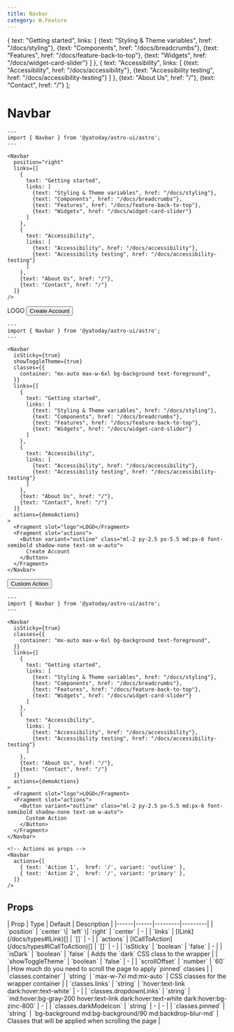 ```yaml
---
title: Navbar
category: W.Feature
---
```



  {
    text: "Getting started",
    links: [
      {text: "Styling & Theme variables", href: "/docs/styling"}, 
      {text: "Components", href: "/docs/breadcrumbs"}, 
      {text: "Features", href: "/docs/feature-back-to-top"}, 
      {text: "Widgets", href: "/docs/widget-card-slider"}
    ]
  }, 
  {
    text: "Accessibility",
    links: [
      {text: "Accessibility", href: "/docs/accessibility"}, 
      {text: "Accessibility testing", href: "/docs/accessibility-testing"}
    ]
  }, 
  {text: "About Us", href: "/"}, 
  {text: "Contact", href: "/"}
];

# Navbar

<Demo title="">
  <Navbar 
    links={demoLinks} 
    position="right"
  />
</Demo>

```astro
---
import { Navbar } from '@yatoday/astro-ui/astro';
---

<Navbar
  position="right"
  links={[
    {
      text: "Getting started",
      links: [
        {text: "Styling & Theme variables", href: "/docs/styling"}, 
        {text: "Components", href: "/docs/breadcrumbs"}, 
        {text: "Features", href: "/docs/feature-back-to-top"}, 
        {text: "Widgets", href: "/docs/widget-card-slider"}
      ]
    }, 
    {
      text: "Accessibility",
      links: [
        {text: "Accessibility", href: "/docs/accessibility"}, 
        {text: "Accessibility testing", href: "/docs/accessibility-testing"}
      ]
    }, 
    {text: "About Us", href: "/"}, 
    {text: "Contact", href: "/"}
  ]}
/>
```

<Demo title="Sticky & ToggleTheme" class="bg-stripe h-[900px]">
  <Navbar
    isSticky={true}
    showToggleTheme={true}
    scrollOffset={1200}
    classes={{
      container: "mx-auto max-w-6xl text-foreground",
      pinned: "bg-background",
      unpinned: "",
    }}
    links={demoLinks}
    actions={demoActions}
  >
    <Fragment slot="logo">LOGO</Fragment>
    <Fragment slot="actions">
      <Button variant="outline" class="ml-2 py-2.5 px-5.5 md:px-6 font-semibold shadow-none text-sm w-auto">
        Create Account
      </Button>
    </Fragment>
  </Navbar>
</Demo>

```astro
---
import { Navbar } from '@yatoday/astro-ui/astro';
---

<Navbar
  isSticky={true}
  showToggleTheme={true}
  classes={{
    container: "mx-auto max-w-6xl bg-background text-foreground",
  }}
  links={[
    {
      text: "Getting started",
      links: [
        {text: "Styling & Theme variables", href: "/docs/styling"}, 
        {text: "Components", href: "/docs/breadcrumbs"}, 
        {text: "Features", href: "/docs/feature-back-to-top"}, 
        {text: "Widgets", href: "/docs/widget-card-slider"}
      ]
    }, 
    {
      text: "Accessibility",
      links: [
        {text: "Accessibility", href: "/docs/accessibility"}, 
        {text: "Accessibility testing", href: "/docs/accessibility-testing"}
      ]
    }, 
    {text: "About Us", href: "/"}, 
    {text: "Contact", href: "/"}
  ]}
  actions={demoActions}
>
  <Fragment slot="logo">LOGO</Fragment>
  <Fragment slot="actions">
    <Button variant="outline" class="ml-2 py-2.5 px-5.5 md:px-6 font-semibold shadow-none text-sm w-auto">
      Create Account
    </Button>
  </Fragment>
</Navbar>
```


<Demo title="With actions" class="">
  <Navbar
    classes={{
      container: "mx-auto max-w-6xl bg-background text-foreground",
    }}
    links={demoLinks}
  >
    <Fragment slot="actions">
      <Button variant="outline" class="ml-2 py-2.5 px-5.5 md:px-6 font-semibold shadow-none text-sm w-auto">
        Custom Action
      </Button>
    </Fragment>
  </Navbar>
</Demo>

```astro
---
import { Navbar } from '@yatoday/astro-ui/astro';
---

<Navbar
  isSticky={true}
  classes={{
    container: "mx-auto max-w-6xl bg-background text-foreground",
  }}
  links={[
    {
      text: "Getting started",
      links: [
        {text: "Styling & Theme variables", href: "/docs/styling"}, 
        {text: "Components", href: "/docs/breadcrumbs"}, 
        {text: "Features", href: "/docs/feature-back-to-top"}, 
        {text: "Widgets", href: "/docs/widget-card-slider"}
      ]
    }, 
    {
      text: "Accessibility",
      links: [
        {text: "Accessibility", href: "/docs/accessibility"}, 
        {text: "Accessibility testing", href: "/docs/accessibility-testing"}
      ]
    }, 
    {text: "About Us", href: "/"}, 
    {text: "Contact", href: "/"}
  ]}
  actions={demoActions}
>
  <Fragment slot="logo">LOGO</Fragment>
  <Fragment slot="actions">
    <Button variant="outline" class="ml-2 py-2.5 px-5.5 md:px-6 font-semibold shadow-none text-sm w-auto">
      Custom Action
    </Button>
  </Fragment>
</Navbar>

<!-- Actions as props -->
<Navbar
  actions={[
    { text: 'Action 1',  href: '/', variant: 'outline' },
    { text: 'Action 2',  href: '/', variant: 'primary' },
  ]}
/>
```
## Props

<div className="overflow-x-auto">
  <div className="min-w-xl">
    | Prop | Type | Default | Description |
    |------|------|---------|---------|
    | `position` | `center` \| `left` \| `right` | `center` | - |
    | `links` | [ILink](/docs/types#ILink)[] | `[]` | - |
    | `actions` | [ICallToAction](/docs/types#ICallToAction)[] | `[]` | - |
    | `isSticky` | `boolean` | `false` | - |
    | `isDark` | `boolean` | `false` | Adds the `dark` CSS class to the wrapper |
    | `showToggleTheme` | `boolean` | `false` | - |
    | `scrollOffset` | `number` | `60` | How much do you need to scroll the page to apply `pinned` classes |
    | `classes.container` | `string` | `max-w-7xl md:mx-auto` | CSS classes for the wrapper container |
    | `classes.links` | `string` | `hover:text-link dark:hover:text-white` | - |
    | `classes.dropdownLinks` | `string` | `md:hover:bg-gray-200 hover:text-link dark:hover:text-white dark:hover:bg-zinc-800` | - |
    | `classes.darkModeIcon` | `string` | - | - |
    | `classes.pinned` | `string` | `bg-background md:bg-background/90 md:backdrop-blur-md` | Classes that will be applied when scrolling the page |
  </div>
</div>

